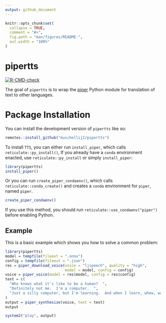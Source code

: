 ```yaml
---
output: github_document
---
```


<!-- README.md is generated from README.Rmd. Please edit that file -->

```r
knitr::opts_chunk$set(
  collapse = TRUE,
  comment = "#>",
  fig.path = "man/figures/README-",
  out.width = "100%"
)
```

# pipertts

<!-- badges: start -->
[![R-CMD-check](https://github.com/muschellij2/pipertts/actions/workflows/R-CMD-check.yaml/badge.svg)](https://github.com/muschellij2/pipertts/actions/workflows/R-CMD-check.yaml)
<!-- badges: end -->

The goal of `pipertts` is to wrap the [piper](https://github.com/rhasspy/piper) Python module for translation of text to other languages.

# Package Installation
You can install the development version of `pipertts` like so:

```r
remotes::install_github("muschellij2/pipertts")
```

To install `TTS`, you can either run `install_piper`, which calls `reticulate::py_install()`,  If you already have a `conda` environment enacted, use `reticulate::py_install` or simply `install_piper`:

```r
library(pipertts)
install_piper()
```

Or you can run `create_piper_condaenv()`, which calls `reticulate::conda_create()` and creates a `conda` environment for `piper`, named `piper`.

``` r
create_piper_condaenv()
```

If you use this method, you should run `reticulate::use_condaenv("piper")` before enabling Python.




## Example

This is a basic example which shows you how to solve a common problem:

```r
library(pipertts)
model = tempfile(fileext = ".onnx")
config = tempfile(fileext = ".json")
res = piper_download_voice(voice = "ljspeech", quality = "high",
                           model = model, config = config)
voice = piper_voice(model = res$model, config = res$config)
text = c(
  "Who knows what it's like to be a human?  ", 
  "Definitely not me.  I'm a computer.  ", 
  "Just a silly computer, but I'm learning.  And when I learn, whew, watch out."
)
output = piper_synthesize(voice, text = text)
output
```


```r
system2("play", output)
```
